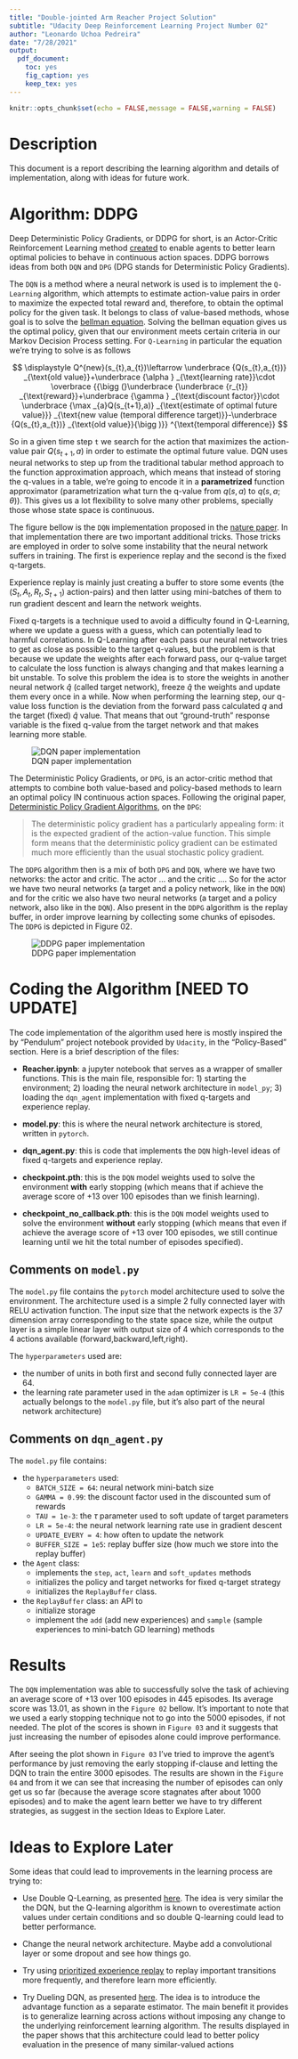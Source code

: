 ```yaml
---
title: "Double-jointed Arm Reacher Project Solution"
subtitle: "Udacity Deep Reinforcement Learning Project Number 02"
author: "Leonardo Uchoa Pedreira"
date: "7/28/2021"
output: 
  pdf_document: 
    toc: yes
    fig_caption: yes
    keep_tex: yes
---
```


```r
knitr::opts_chunk$set(echo = FALSE,message = FALSE,warning = FALSE)
```


# Description

This document is a report describing the learning algorithm and details of implementation, along with ideas for future work.

\pagebreak 

# Algorithm: DDPG

Deep Deterministic Policy Gradients, or DDPG for short, is an Actor-Critic Reinforcement Learning method [created](https://arxiv.org/pdf/1509.02971.pdf) to enable agents to better learn optimal policies to behave in continuous action spaces. DDPG borrows ideas from both `DQN` and `DPG` (DPG stands for Deterministic Policy Gradients).

The `DQN` is a method where a neural network is used is to implement the `Q-Learning` algorithm, which attempts to estimate action-value pairs in order to maximize the expected total reward and, therefore, to obtain the optimal policy for the given task. It belongs to class of value-based methods, whose goal is to solve the [bellman equation](https://en.wikipedia.org/wiki/Bellman_equation). Solving the bellman equation gives us the optimal policy, given that our environment meets certain criteria in our Markov Decision Process setting. For `Q-Learning` in particular the equation we're trying to solve is as follows

$$
\displaystyle Q^{new}(s_{t},a_{t})\leftarrow \underbrace {Q(s_{t},a_{t})} _{\text{old value}}+\underbrace {\alpha } _{\text{learning rate}}\cdot \overbrace {{\bigg (}\underbrace {\underbrace {r_{t}} _{\text{reward}}+\underbrace {\gamma } _{\text{discount factor}}\cdot \underbrace {\max _{a}Q(s_{t+1},a)} _{\text{estimate of optimal future value}}} _{\text{new value (temporal difference target)}}-\underbrace {Q(s_{t},a_{t})} _{\text{old value}}{\bigg )}} ^{\text{temporal difference}} 
$$

So in a given time step `t` we search for the action that maximizes the action-value pair $Q(s_{t+1},a)$ in order to estimate the optimal future value. DQN uses neural networks to step up from the traditional tabular method approach to the function approximation approach, which means that instead of storing the q-values in a table, we're going to encode it in a **parametrized** function approximator (parametrization what turn the q-value from $q(s,a)$ to $q(s,a;\theta)$). This gives us a lot flexibility to solve many other problems, specially those whose state space is continuous.

The figure bellow is the `DQN` implementation proposed in the [nature paper](https://storage.googleapis.com/deepmind-media/dqn/DQNNaturePaper.pdf). In that implementation there are two important additional tricks. Those tricks are employed in order to solve some instability that the neural network suffers in training. The first is experience replay and the second is the fixed q-targets.

Experience replay is mainly just creating a buffer to store some events (the $(S_{t},A_{t},R_{t},S_{t+1})$ action-pairs) and then latter using mini-batches of them to run gradient descent and learn the network weights. 

Fixed q-targets is a technique used to avoid a difficulty found in Q-Learning, where we update a guess with a guess, which can potentially lead to harmful correlations. In Q-Learning after each pass our neural network tries to get as close as possible to the target q-values, but the problem is that because we update the weights after each forward pass, our q-value target to calculate the loss function is always changing and that makes learning a bit unstable. To solve this problem the idea is to store the weights in another neural network $\hat{q}$ (called target network), freeze $\hat{q}$ the weights and update them every once in a while. Now when performing the learning step, our q-value loss function is the deviation from the forward pass calculated $q$ and the target (fixed) $\hat{q}$ value. That means that out "ground-truth" response variable is the fixed q-value from the target network and that makes learning more stable. 

![DQN paper implementation](imgs/dqn_print_1.png)


The Deterministic Policy Gradients, or `DPG`, is an actor-critic method that attempts to combine both value-based and policy-based methods to learn an optimal policy IN continuous action spaces. Following the original paper, [Deterministic Policy Gradient Algorithms](http://proceedings.mlr.press/v32/silver14.pdf), on the `DPG`: 

> The deterministic policy gradient has a particularly appealing form: it is the expected gradient of the action-value function. This simple form means that the deterministic policy gradient can be estimated much more efficiently than the usual stochastic policy gradient.

The `DDPG` algorithm then is a mix of both `DPG` and `DQN`, where we have two networks: the actor and critic. The actor ... and the critic ....  So for the actor we have two neural networks (a target and a policy network, like in the `DQN`) and for the critic we also have two neural networks (a target and a policy network, also like in the `DQN`). Also present in the `DDPG` algorithm is the replay buffer, in order improve learning by collecting some chunks of episodes. The `DDPG` is depicted in Figure 02.


![DDPG paper implementation](imgs/ddpg_print_1.png)

\pagebreak



# Coding the Algorithm [NEED TO UPDATE]

The code implementation of the algorithm used here is mostly inspired the by "Pendulum" project notebook provided by `Udacity`, in the "Policy-Based" section. Here is a brief description of the files:

- **Reacher.ipynb**: a jupyter notebook that serves as a wrapper of smaller functions. This is the main file, responsible for: 1) starting the environment; 2) loading the neural network architecture in `model_py`; 3) loading the `dqn_agent` implementation with fixed q-targets and experience replay.

- **model.py**: this is where the neural network architecture is stored, written in `pytorch`.

- **dqn_agent.py**: this is code that implements the `DQN` high-level ideas of fixed q-targets and experience replay. 

- **checkpoint.pth**: this is the `DQN` model weights used to solve the environment **with** early stopping (which means that if achieve the average score of +13 over 100 episodes than we finish learning).

- **checkpoint_no_callback.pth**: this is the `DQN` model weights used to solve the environment **without** early stopping (which means that even if achieve the average score of +13 over 100 episodes, we still continue learning until we hit the total number of episodes specified).

## Comments on `model.py`

The `model.py` file contains the `pytorch` model architecture used to solve the environment. The architecture used is a simple 2 fully connected layer with RELU activation function. The input size that the network expects is the 37 dimension array corresponding to the state space size, while the output layer is a simple linear layer with output size of 4 which corresponds to the 4 actions available (forward,backward,left,right). 

The `hyperparameters` used are:

- the number of units in both first and second fully connected layer are 64.
- the learning rate parameter used in the `adam` optimizer is `LR = 5e-4` (this actually belongs to the `model.py` file, but it's also part of the neural network architecture)

## Comments on `dqn_agent.py`

The `model.py` file contains:

- the `hyperparameters` used: 
    - `BATCH_SIZE = 64`: neural network mini-batch size
    - `GAMMA = 0.99`: the discount factor used in the discounted sum of rewards
    - `TAU = 1e-3`: the $\tau$ parameter used to soft update of target parameters
    - `LR = 5e-4`: the neural network learning rate use in gradient descent
    - `UPDATE_EVERY = 4`: how often to update the network
    - `BUFFER_SIZE = 1e5`: replay buffer size (how much we store into the replay buffer)
    
    
- the `Agent` class: 
    - implements the `step`, `act`, `learn` and `soft_updates` methods
    - initializes the policy and target networks for fixed q-target strategy
    - initializes the `ReplayBuffer` class.
    
- the `ReplayBuffer` class: an API to 
    - initialize storage
    - implement the `add` (add new experiences) and `sample` (sample experiences to mini-batch GD learning) methods

\pagebreak

# Results

The `DQN` implementation was able to successfully solve the task of achieving an average score of +13 over 100 episodes in 445 episodes. Its average score was 13.01, as shown in the `Figure 02` bellow. It's important to note that we used a early stopping technique not to go into the 5000 episodes, if not needed. The plot of the scores is shown in `Figure 03` and it suggests that just increasing the number of episodes alone could improve performance.

<!-- ![Learning evolution](imgs/results_1.png) -->


<!-- ![Learning evolution plot](imgs/results_2.png) -->

After seeing the plot shown in `Figure 03` I've tried to improve the agent's performance by just removing the early stopping if-clause and letting the DQN to train the entire 3000 episodes. The results are shown in the `Figure 04` and from it we can see that increasing the number of episodes can only get us so far (because the average score stagnates after about 1000 episodes) and to make the agent learn better we have to try different strategies, as suggest in the section Ideas to Explore Later.

<!-- ![Learning evolution plot without early stopping](imgs/results_3.png) -->
\pagebreak

# Ideas to Explore Later

Some ideas that could lead to improvements in the learning process are trying to:

- Use Double Q-Learning, as presented [here](https://arxiv.org/pdf/1509.06461). The idea is very similar the the DQN, but the Q-learning algorithm is known to overestimate action values under certain conditions and so double Q-learning could lead to better performance.

- Change the neural network architecture. Maybe add a convolutional layer or some dropout and see how things go.

- Try using [prioritized experience replay](https://arxiv.org/pdf/1511.05952) to replay important transitions more frequently, and therefore learn more efficiently.

- Try Dueling DQN, as presented [here](https://arxiv.org/pdf/1511.06581). The idea is to introduce the advantage function as a separate estimator. The main benefit it provides is to generalize learning across actions without imposing any change to the underlying reinforcement learning algorithm. The results displayed in the paper shows that this architecture could lead to better policy evaluation in the presence of many similar-valued actions
    
    
    